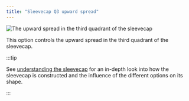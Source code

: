 ```yaml
---
title: "Sleevecap Q3 upward spread"
---
```


![The upward spread in the third quadrant of the sleevecap](./sleevecapq3spread1.svg)

This option controls the upward spread in the third quadrant of the sleevecap.

:::tip


See [understanding the sleevecap](/docs/designs/brian/options#understanding-the-sleevecap) for an in-depth
look into how the sleevecap is constructed and the influence of the different options on its shape.

:::





